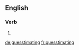 
==English==

===Verb===
{{head|en}}

# {{present participle of|guesstimate|lang=en}}

[[de:guesstimating]]
[[fr:guesstimating]]